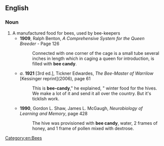 ==English==

===Noun===
{{en-noun|head=[[bee]] [[candy]]|bee candies}}
# A manufactured food for bees, used by bee-keepers
#* '''1909''', Ralph Benton, ''A Comprehensive System for the Queen Breeder'' - Page 126
#*: Connected with one corner of the cage is a small tube several inches in length which in caging a queen for introduction, is filled with '''bee candy'''.
#* ''a''. '''1921''' [3rd ed.], Tickner Edwardes, ''The Bee-Master of Warrilow'' [Kessinger reprint](2006), page 61
#*: This is '''bee-candy'''," he explained, " winter food for the hives. We make a lot of it and send it all over the country. But it's ticklish work.
#* '''1990''', Gordon L. Shaw, James L. McGaugh, ''Neurobiology of Learning and Memory'', page 428
#*: The hive was provisioned with '''bee candy''', water, 2 frames of honey, and 1 frame of pollen mixed with dextrose.

[[Category:en:Bees]]